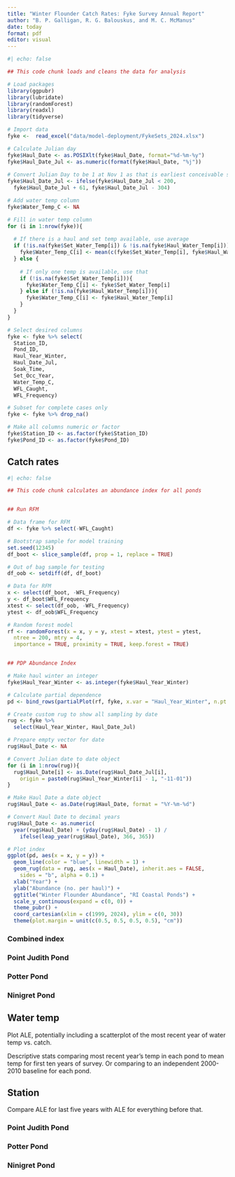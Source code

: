 ```yaml
---
title: "Winter Flounder Catch Rates: Fyke Survey Annual Report"
author: "B. P. Galligan, R. G. Balouskus, and M. C. McManus"
date: today
format: pdf
editor: visual
---
```


```r
#| echo: false

## This code chunk loads and cleans the data for analysis

# Load packages
library(ggpubr)
library(lubridate)
library(randomForest)
library(readxl)
library(tidyverse)

# Import data
fyke <-  read_excel("data/model-deployment/FykeSets_2024.xlsx")

# Calculate Julian day
fyke$Haul_Date <- as.POSIXlt(fyke$Haul_Date, format="%d-%m-%y")
fyke$Haul_Date_Jul <- as.numeric(format(fyke$Haul_Date, "%j"))
  
# Convert Julian Day to be 1 at Nov 1 as that is earliest conceivable start date
fyke$Haul_Date_Jul <- ifelse(fyke$Haul_Date_Jul < 200,
  fyke$Haul_Date_Jul + 61, fyke$Haul_Date_Jul - 304)

# Add water temp column
fyke$Water_Temp_C <- NA

# Fill in water temp column
for (i in 1:nrow(fyke)){
  
  # If there is a haul and set temp available, use average
  if (!is.na(fyke$Set_Water_Temp[i]) & !is.na(fyke$Haul_Water_Temp[i])){
    fyke$Water_Temp_C[i] <- mean(c(fyke$Set_Water_Temp[i], fyke$Haul_Water_Temp[i]))
  } else {
  
    # If only one temp is available, use that
    if (!is.na(fyke$Set_Water_Temp[i])){
      fyke$Water_Temp_C[i] <- fyke$Set_Water_Temp[i]
    } else if (!is.na(fyke$Haul_Water_Temp[i])){
      fyke$Water_Temp_C[i] <- fyke$Haul_Water_Temp[i]
    }
  }
}

# Select desired columns
fyke <- fyke %>% select(
  Station_ID,
  Pond_ID,
  Haul_Year_Winter,
  Haul_Date_Jul,
  Soak_Time,
  Set_Occ_Year,
  Water_Temp_C,
  WFL_Caught,
  WFL_Frequency)

# Subset for complete cases only
fyke <- fyke %>% drop_na()

# Make all columns numeric or factor
fyke$Station_ID <- as.factor(fyke$Station_ID)
fyke$Pond_ID <- as.factor(fyke$Pond_ID)

```

## Catch rates

```r
#| echo: false

## This code chunk calculates an abundance index for all ponds


## Run RFM

# Data frame for RFM
df <- fyke %>% select(-WFL_Caught)

# Bootstrap sample for model training
set.seed(12345)
df_boot <- slice_sample(df, prop = 1, replace = TRUE)

# Out of bag sample for testing
df_oob <- setdiff(df, df_boot)

# Data for RFM
x <- select(df_boot, -WFL_Frequency)
y <- df_boot$WFL_Frequency
xtest <- select(df_oob, -WFL_Frequency)
ytest <- df_oob$WFL_Frequency

# Random forest model
rf <- randomForest(x = x, y = y, xtest = xtest, ytest = ytest,
  ntree = 200, mtry = 4,
  importance = TRUE, proximity = TRUE, keep.forest = TRUE)


## PDP Abundance Index

# Make haul winter an integer
fyke$Haul_Year_Winter <- as.integer(fyke$Haul_Year_Winter)

# Calculate partial dependence
pd <- bind_rows(partialPlot(rf, fyke, x.var = "Haul_Year_Winter", n.pt = 26, plot = FALSE))

# Create custom rug to show all sampling by date
rug <- fyke %>%
  select(Haul_Year_Winter, Haul_Date_Jul)

# Prepare empty vector for date
rug$Haul_Date <- NA

# Convert Julian date to date object
for (i in 1:nrow(rug)){
  rug$Haul_Date[i] <- as.Date(rug$Haul_Date_Jul[i],
    origin = paste0(rug$Haul_Year_Winter[i] - 1, "-11-01"))
}

# Make Haul Date a date object
rug$Haul_Date <- as.Date(rug$Haul_Date, format = "%Y-%m-%d")

# Convert Haul Date to decimal years
rug$Haul_Date <- as.numeric(
  year(rug$Haul_Date) + (yday(rug$Haul_Date) - 1) / 
    ifelse(leap_year(rug$Haul_Date), 366, 365))

# Plot index
ggplot(pd, aes(x = x, y = y)) +
  geom_line(color = "blue", linewidth = 1) +
  geom_rug(data = rug, aes(x = Haul_Date), inherit.aes = FALSE,
    sides = "b", alpha = 0.1) +
  xlab("Year") +
  ylab("Abundance (no. per haul)") +
  ggtitle("Winter Flounder Abundance", "RI Coastal Ponds") +
  scale_y_continuous(expand = c(0, 0)) +
  theme_pubr() +
  coord_cartesian(xlim = c(1999, 2024), ylim = c(0, 30))
  theme(plot.margin = unit(c(0.5, 0.5, 0.5, 0.5), "cm"))

```


### Combined index

### Point Judith Pond

### Potter Pond

### Ninigret Pond

## Water temp

Plot ALE, potentially including a scatterplot of the most recent year of water temp vs. catch.

Descriptive stats comparing most recent year's temp in each pond to mean temp for first ten years of survey. Or comparing to an independent 2000-2010 baseline for each pond.

## Station

Compare ALE for last five years with ALE for everything before that.

### Point Judith Pond

### Potter Pond

### Ninigret Pond
